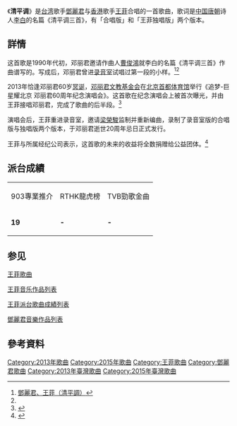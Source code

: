 {{noteTA
|G1=Music
}}
{{Infobox song
|Name=清平調
|Recorded=1990年代、2015年
|published=2015年5月8日（錄音室版）
|Artist=[[王菲|王菲]]和[[鄧麗君|鄧麗君]]
|Released=2013年5月19日（现场版）
|Length=3:36
|Genre=[[華語流行音樂|華語流行音樂]]
|Composer=[[曹俊鴻|曹俊鴻]]
|Lyricist=[[李白|李白]]
|Producer=[[梁榮駿|梁榮駿]]
|Label=KC DIGITAL LIMITED
|language=[[國語|國語]]
|arranger=[[唐奕聰|唐奕聰]]
|cover=单曲《清平调》的封面.jpeg|type=single|chronology=[[王菲|王菲]]|B-side=清平调|A-side=清平调 (独唱版)|format=[[数位音乐下载|数字下载]]|prev_title=[[如梦|如梦]]|prev_year=2014|next_year=2015|next_title=[[清风徐来|清风徐来]]}}
《'''清平调'''》是[[台湾|台湾]]歌手[[鄧麗君|鄧麗君]]与[[香港|香港]]歌手[[王菲|王菲]]合唱的一首歌曲，歌词是[[唐朝|中国唐朝]]诗人[[李白|李白]]的名篇《清平调三首》，有「合唱版」和「王菲独唱版」两个版本。

== 詳情 ==
这首歌是1990年代初，邓丽君邀请作曲人[[曹俊鴻|曹俊鴻]]就李白的名篇《清平调三首》作曲谱写的。写成后，邓丽君曾进[[录音室|录音室]]试唱过第一段的小样。<ref>[https://www.chinatimes.com/tube/20150609003242-261406 鄧麗君、王菲（清平調）]</ref><ref name="auto1"/>

2013年恰逢邓丽君60岁[[冥诞|冥诞]]，[[邓丽君文教基金会|邓丽君文教基金会]]在[[首都体育馆|北京首都体育馆]]举行《追梦-巨星耀北京 邓丽君60周年纪念演唱会》。这首歌在纪念演唱会上被首次曝光，并由王菲接唱邓丽君，完成了歌曲的后半段。<ref>{{Cite web|title=春风拂槛露华浓：王菲一直致敬邓丽君|url=http://ent.sina.com.cn/zl/discuss/blog/2015-05-11/09483397/1273547187/4be8c9b30102vn6h.shtml|accessdate=2020-11-11|work=ent.sina.com.cn|archive-date=2015-05-14|archive-url=https://web.archive.org/web/20150514080739/http://ent.sina.com.cn/zl/discuss/blog/2015-05-11/09483397/1273547187/4be8c9b30102vn6h.shtml|dead-url=no}}</ref>

演唱会后，王菲重进录音室，邀请[[梁榮駿|梁榮駿]]监制并重新编曲，录制了录音室版的合唱版与独唱版两个版本，于邓丽君逝世20周年忌日正式发行。

王菲与所属经纪公司表示，这首歌的未来的收益将全数捐赠给公益团体。<ref name="auto1">{{Cite web|title=王菲录制邓丽君生前遗作 版税全部捐赠公益团体(图)-中新网|url=http://www.chinanews.com/yl/2015/05-08/7261755.shtml|accessdate=2020-11-11|work=www.chinanews.com|archive-date=2015-05-12|archive-url=https://web.archive.org/web/20150512055017/http://www.chinanews.com/yl/2015/05-08/7261755.shtml|dead-url=no}}</ref>

==派台成績==

{| class="wikitable" width="100%" style=text-align:center
|-style="background:#FF0DA6; color:white; font-weight:bold" align="center"
|903專業推介 || RTHK龍虎榜 || TVB勁歌金曲
|-
| '''19'''|| '''-'''|| '''-'''
|}

== 参见 ==
[[:Category:王菲歌曲|王菲歌曲]]

[[王菲音樂作品列表|王菲音乐作品列表]]

[[王菲派台歌曲成績列表|王菲派台歌曲成績列表]]

[[鄧麗君音樂作品列表|鄧麗君音樂作品列表]]

== 參考資料 ==
{{reflist}}
{{王菲}}
[[Category:2013年歌曲|Category:2013年歌曲]]
[[Category:2015年歌曲|Category:2015年歌曲]]
[[Category:王菲歌曲|Category:王菲歌曲]]
[[Category:鄧麗君歌曲|Category:鄧麗君歌曲]]
[[Category:2013年臺灣歌曲|Category:2013年臺灣歌曲]]
[[Category:2015年臺灣歌曲|Category:2015年臺灣歌曲]]